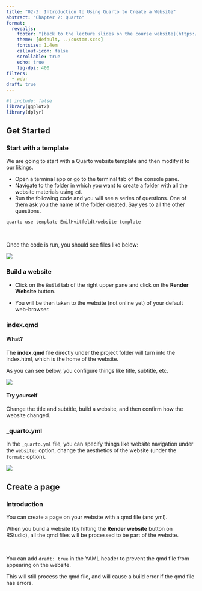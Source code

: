 ```yaml
---
title: "02-3: Introduction to Using Quarto to Create a Website"
abstract: "Chapter 2: Quarto"
format:
  revealjs:
    footer: "[back to the lecture slides on the course website](https://tmieno2.github.io/Data-Science-with-R-Quarto/lectures/)"
    theme: [default, ../custom.scss]
    fontsize: 1.4em
    callout-icon: false
    scrollable: true
    echo: true
    fig-dpi: 400
filters:
  - webr
draft: true
---
```


```r
#| include: false
library(ggplot2)
library(dplyr)
```

## Get Started

::: {.panel-tabset}

### Start with a template

We are going to start with a Quarto website template and then modify it to our likings.

+ Open a terminal app or go to the terminal tab of the console pane.
+ Navigate to the folder in which you want to create a folder with all the website materials using `cd`.
+ Run the following code and you will see a series of questions. One of them ask you the name of the folder created. Say yes to all the other questions.

```console
quarto use template EmilHvitfeldt/website-template
```

<br>

Once the code is run, you should see files like below:

![](files-quarto-website-template.png){fig-align="center"}

### Build a website

+ Click on the `Build` tab of the right upper pane and click on the **Render Website** button.

+ You will be then taken to the website (not online yet) of your default web-browser.

### index.qmd

::: {.panel-tabset}

#### What?

The **index.qmd** file directly under the project folder will turn into the index.html, which is the home of the website.

As you can see below, you configure things like title, subtitle, etc.

![](home-index-qmd.png)

#### Try yourself

Change the title and subtitle, build a website, and then confirm how the website changed. 

:::
<!--end of panel-->

### _quarto.yml

In the `_quarto.yml` file, you can specify things like website navigation under the `website:` option, change the aesthetics of the website (under the `format:` option).

![](quarto-yml.png)

:::
<!--end of panel-->


## Create a page

::: {.panel-tabset}

### Introduction

You can create a page on your website with a qmd file (and yml).

:::{.callout-note title="Important"}
When you build a website (by hitting the **Render website** button on RStudio), all the qmd files will be processed to be part of the website.
:::

<br>


You can add `draft: true` in the YAML header to prevent the qmd file from appearing on the website.

This will still process the qmd file, and will cause a build error if the qmd file has errors.

### 

:::
<!--end of panel-->